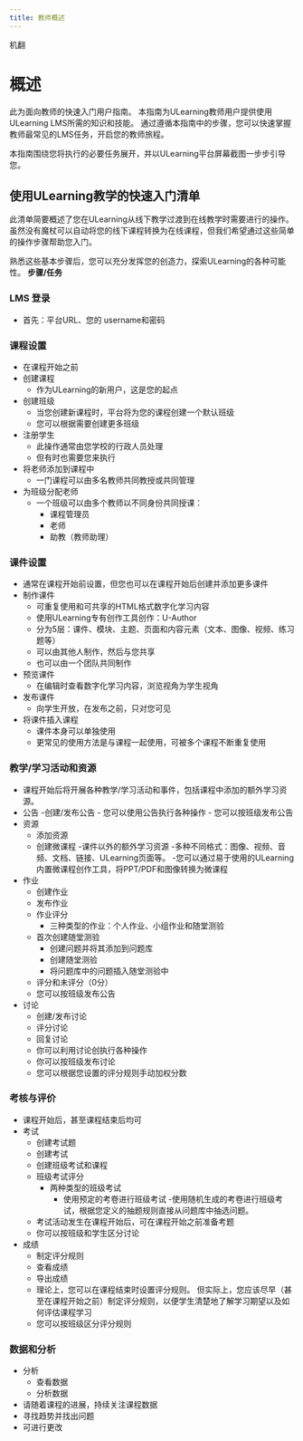 ```yaml
--- 
title: 教师概述
--- 
```


机翻
# 概述

 此为面向教师的快速入门用户指南。 本指南为ULearning教师用户提供使用ULearning LMS所需的知识和技能。 通过遵循本指南中的步骤，您可以快速掌握教师最常见的LMS任务，开启您的教师旅程。
 
 本指南围绕您将执行的必要任务展开，并以ULearning平台屏幕截图一步步引导您。
 
 ## 使用ULearning教学的快速入门清单 
 
 此清单简要概述了您在ULearning从线下教学过渡到在线教学时需要进行的操作。 虽然没有魔杖可以自动将您的线下课程转换为在线课程，但我们希望通过这些简单的操作步骤帮助您入门。 
 
 熟悉这些基本步骤后，您可以充分发挥您的创造力，探索ULearning的各种可能性。 
 **步骤/任务** 
 
 ### LMS 登录 
 - 首先：平台URL、您的 username和密码 
 
 ### 课程设置 
 - 在课程开始之前 
 - 创建课程 
     - 作为ULearning的新用户，这是您的起点 
 - 创建班级 
     - 当您创建新课程时，平台将为您的课程创建一个默认班级
     - 您可以根据需要创建更多班级 
 - 注册学生 
     - 此操作通常由您学校的行政人员处理 
     - 但有时也需要您来执行 
 - 将老师添加到课程中 
     - 一门课程可以由多名教师共同教授或共同管理
 - 为班级分配老师 
     - 一个班级可以由多个教师以不同身份共同授课： 
         - 课程管理员 
         - 老师 
         - 助教（教师助理） 
 
 ### 课件设置 
 - 通常在课程开始前设置，但您也可以在课程开始后创建并添加更多课件 
 - 制作课件 
     - 可重复使用和可共享的HTML格式数字化学习内容 
     - 使用ULearning专有创作工具创作：U-Author 
     - 分为5层：课件、模块、主题、页面和内容元素（文本、图像、视频、练习题等） 
     - 可以由其他人制作，然后与您共享 
     - 也可以由一个团队共同制作 
 - 预览课件 
     - 在编辑时查看数字化学习内容，浏览视角为学生视角 
 - 发布课件 
     - 向学生开放，在发布之前，只对您可见 
 - 将课件插入课程 
     - 课件本身可以单独使用 
     - 更常见的使用方法是与课程一起使用，可被多个课程不断重复使用
 
 ### 教学/学习活动和资源 
 - 课程开始后将开展各种教学/学习活动和事件，包括课程中添加的额外学习资源。 
 - 公告 
     -创建/发布公告 
         - 您可以使用公告执行各种操作 
         - 您可以按班级发布公告 
 - 资源 
     - 添加资源 
     - 创建微课程 
         -课件以外的额外学习资源 
         -多种不同格式：图像、视频、音频、文档、链接、ULearning页面等。 
         -您可以通过易于使用的ULearning内置微课程创作工具，将PPT/PDF和图像转换为微课程 
 - 作业 
     - 创建作业
     - 发布作业 
     - 作业评分 
         - 三种类型的作业：个人作业、小组作业和随堂测验 
     - 首次创建随堂测验
         - 创建问题并将其添加到问题库 
         - 创建随堂测验 
         - 将问题库中的问题插入随堂测验中 
     - 评分和未评分（0分） 
     - 您可以按班级发布公告 
 - 讨论 
     - 创建/发布讨论 
     - 评分讨论 
     - 回复讨论 
     - 你可以利用讨论创执行各种操作
     - 你可以按班级发布讨论 
     - 您可以根据您设置的评分规则手动加权分数
 
 ### 考核与评价 
 - 课程开始后，甚至课程结束后均可 
 - 考试 
     - 创建考试题 
     - 创建考试 
     - 创建班级考试和课程 
     - 班级考试评分 
         - 两种类型的班级考试 
             - 使用预定的考卷进行班级考试 
             -使用随机生成的考卷进行班级考试，根据您定义的抽题规则直接从问题库中抽选问题。 
     - 考试活动发生在课程开始后，可在课程开始之前准备考题 
     - 你可以按班级和学生区分讨论 
- 成绩
     - 制定评分规则 
     - 查看成绩 
     - 导出成绩 
     - 理论上，您可以在课程结束时设置评分规则。 但实际上，您应该尽早（甚至在课程开始之前）制定评分规则，以便学生清楚地了解学习期望以及如何评估课程学习 
     - 您可以按班级区分评分规则 
 
 ### 数据和分析 
 - 分析 
     - 查看数据 
     - 分析数据 
 - 请随着课程的进展，持续关注课程数据 
 - 寻找趋势并找出问题 
 - 可进行更改
